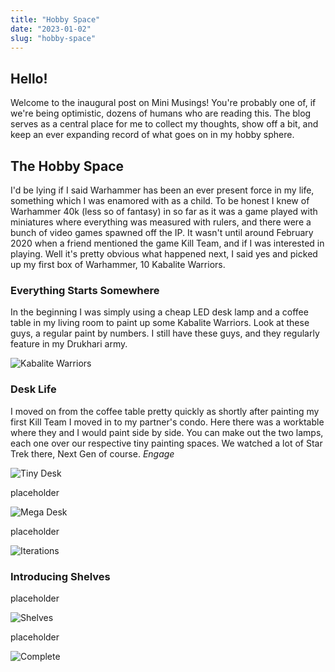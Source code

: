 ```yaml
---
title: "Hobby Space"
date: "2023-01-02"
slug: "hobby-space"
---
```

## Hello!

Welcome to the inaugural post on Mini Musings! You're probably one of, if we're being optimistic, dozens of humans who are reading this. The blog serves as a central place for me to collect my thoughts, show off a bit, and keep an ever expanding record of what goes on in my hobby sphere.

## The Hobby Space
I'd be lying if I said Warhammer has been an ever present force in my life, something which I was enamored with as a child. To be honest I knew of Warhammer 40k (less so of fantasy) in so far as it was a game played with miniatures where everything was measured with rulers, and there were a bunch of video games spawned off the IP. It wasn't until around February 2020 when a friend mentioned the game Kill Team, and if I was interested in playing. Well it's pretty obvious what happened next, I said yes and picked up my first box of Warhammer, 10 Kabalite Warriors.

### Everything Starts Somewhere

In the beginning I was simply using a cheap LED desk lamp and a coffee table in my living room to paint up some Kabalite Warriors. Look at these guys, a regular paint by numbers. I still have these guys, and they regularly feature in my Drukhari army.

![Kabalite Warriors](./first_killteam.jpg)

### Desk Life

I moved on from the coffee table pretty quickly as shortly after painting my first Kill Team I moved in to my partner's condo. Here there was a worktable where they and I would paint side by side. You can make out the two lamps, each one over our respective tiny painting spaces. We watched a lot of Star Trek there, Next Gen of course. _Engage_

![Tiny Desk](./single_desk.jpg)

placeholder

![Mega Desk](./mega_workspace.jpg)

placeholder

![Iterations](./pre_shelves.jpg)

### Introducing Shelves

placeholder

![Shelves](./shelves.jpg)

placeholder

![Complete](./complete.jpg)